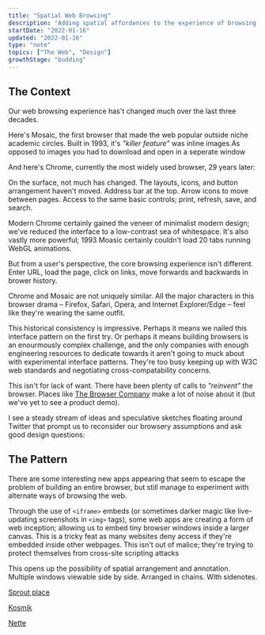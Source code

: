 ```yaml
---
title: "Spatial Web Browsing"
description: "Adding spatial affordances to the experience of browsing the web"
startDate: "2022-01-16"
updated: "2022-01-16"
type: "note"
topics: ["The Web", "Design"]
growthStage: "budding"
---
```


<h2 className="micro">The Context</h2>

Our web browsing experience has't changed much over the last three decades.

Here's Mosaic, the first browser that made the web popular outside niche academic circles. Built in 1993, it's _"killer feature"_ was inline images.<Footnote idName={1}>As opposed to images you had to download and open in a seperate window</Footnote>

<ImageFrame
  width="900px"
  src="https://res.cloudinary.com/dxj9qr5gj/image/upload/c_scale,f_auto,q_auto:good,w_900/v1642358019/maggieappleton.com/patterns/moasic_fxat9i.png"
  alt="The Mosaic web browser interface in 1993"
/>

And here's Chrome, currently the most widely used browser, 29 years later:

<ImageFrame
  width="900px"
  src="https://res.cloudinary.com/dxj9qr5gj/image/upload/c_scale,f_auto,q_auto:good,w_900/v1642358018/maggieappleton.com/patterns/chrome_wbjk5d.png"
  alt="The Chrome browser interface from 2019"
/>

On the surface, not much has changed. The layouts, icons, and button arrangement haven't moved. Address bar at the top. Arrow icons to move between pages. Access to the same basic controls; print, refresh, save, and search.

Modern Chrome certainly gained the veneer of minimalist modern design; we've reduced the interface to a low-contrast sea of whitespace. It's also vastly more powerful; 1993 Moasic certainly couldn't load 20 tabs running WebGL animations.

But from a user's perspective, the core browsing experience isn't different. Enter URL, load the page, click on links, move forwards and backwards in brower history.

Chrome and Mosaic are not uniquely similar. All the major characters in this browser drama – Firefox, Safari, Opera, and Internet Explorer/Edge – feel like they're wearing the same outfit.

This historical consistency is impressive. Perhaps it means we nailed this interface pattern on the first try. Or perhaps it means building browsers is an enourmously complex challenge, and the only companies with enough engineering resources to dedicate towards it aren't going to muck about with experimental interface patterns. They're too busy keeping up with W3C web standards and negotiating cross-compatability concerns.

This isn't for lack of want. There have been plenty of calls to _"reinvent"_ the browser. Places like [The Browser Company](https://thebrowser.company/) make a lot of noise about it (but we've yet to see a product demo).

I see a steady stream of ideas and speculative sketches floating around Twitter that prompt us to reconsider our browsery assumptions and ask good design questions:

<TweetEmbed tweetId="1418749070336684034" />

<Spacer size="small" />

<h2 className="micro">The Pattern</h2>

There are some interesting new apps appearing that seem to escape the problem of building an entire browser, but still manage to experiment with alternate ways of browsing the web.

Through the use of `<iframe>` embeds (or sometimes darker magic like live-updating screenshots in `<img>` tags), some web apps are creating a form of web inception; allowing us to embed tiny browser windows inside a larger canvas. <Footnote idName={2}>This is a tricky feat as many websites deny access if they're embedded inside other webpages. This isn't out of malice; they're trying to protect themselves from cross-site scripting attacks</Footnote>

This opens up the possibility of spatial arrangement and annotation. Multiple windows viewable side by side. Arranged in chains. With sidenotes.

[Sprout place](https://sprout.place/)

[Kosmik](https://lithium.paris/)

[Nette](https://www.nette.io/)

<References>
  <ReferencesLink title="Spatial Interfaces" href="" author="John Palmer" />
  <ReferencesLink title="Spatial Software" href="" author="John Palmer" />
</References>
